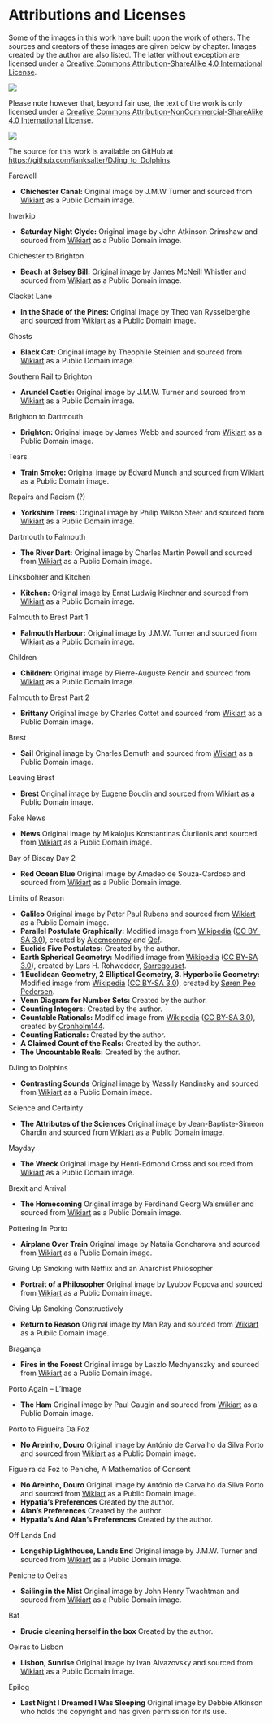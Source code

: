 
# Attributions and Licenses #

Some of the images in this work have built upon the work of others. The sources and creators of these images are given below by chapter. Images created by the author are also listed. The latter without exception are licensed under a [Creative Commons Attribution-ShareAlike 4.0 International License](http://creativecommons.org/licenses/by-sa/4.0/).

![](https://i.creativecommons.org/l/by-sa/4.0/88x31.png)

Please note however that, beyond fair use, the text of the work is only licensed under a [Creative Commons Attribution-NonCommercial-ShareAlike 4.0 International License](http://creativecommons.org/licenses/by-nc-sa/4.0/).

![](https://i.creativecommons.org/l/by-nc-sa/4.0/88x31.png)

The source for this work is available on GitHub at [https://github.com/ianksalter/DJing_to_Dolphins](https://github.com/ianksalter/djing-to-dolphins).

Farewell

* **Chichester Canal:** Original image by J.M.W Turner and sourced from [Wikiart](https://www.wikiart.org/) as a Public Domain image. 

Inverkip

* **Saturday Night Clyde:** Original image by John Atkinson Grimshaw and sourced from [Wikiart](https://www.wikiart.org/) as a Public Domain image. 

Chichester to Brighton

* **Beach at Selsey Bill:** Original image by James McNeill Whistler and sourced from [Wikiart](https://www.wikiart.org/) as a Public Domain image.

Clacket Lane

* **In the Shade of the Pines:** Original image by Theo van Rysselberghe and sourced from [Wikiart](https://www.wikiart.org/) as a Public Domain image.

Ghosts

* **Black Cat:** Original image by Theophile Steinlen and sourced from [Wikiart](https://www.wikiart.org/) as a Public Domain image.

Southern Rail to Brighton

* **Arundel Castle:** Original image by J.M.W. Turner and sourced from [Wikiart](https://www.wikiart.org/) as a Public Domain image.

Brighton to Dartmouth

* **Brighton:** Original image by James Webb and sourced from [Wikiart](https://www.wikiart.org/) as a Public Domain image.

Tears

* **Train Smoke:** Original image by Edvard Munch and sourced from [Wikiart](https://www.wikiart.org/) as a Public Domain image.

Repairs and Racism (?)

* **Yorkshire Trees:** Original image by Philip Wilson Steer and sourced from [Wikiart](https://www.wikiart.org/) as a Public Domain image.

Dartmouth to Falmouth

* **The River Dart:** Original image by Charles Martin Powell and sourced from [Wikiart](https://www.wikiart.org/) as a Public Domain image.

Linksbohrer and Kitchen

* **Kitchen:** Original image by Ernst Ludwig Kirchner  and sourced from [Wikiart](https://www.wikiart.org/) as a Public Domain image.

Falmouth to Brest Part 1

* **Falmouth Harbour:** Original image by J.M.W. Turner and sourced from [Wikiart](https://www.wikiart.org/) as a Public Domain image.

Children

* **Children:** Original image by Pierre-Auguste Renoir and sourced from [Wikiart](https://www.wikiart.org/) as a Public Domain image.

Falmouth to Brest Part 2

* **Brittany** Original image by Charles Cottet and sourced from [Wikiart](https://www.wikiart.org/) as a Public Domain image.

Brest

* **Sail** Original image by Charles Demuth and sourced from [Wikiart](https://www.wikiart.org/) as a Public Domain image.

Leaving Brest

* **Brest** Original image by Eugene Boudin and sourced from [Wikiart](https://www.wikiart.org/) as a Public Domain image.

Fake News

* **News** Original image by Mikalojus Konstantinas Čiurlionis and sourced from [Wikiart](https://www.wikiart.org/) as a Public Domain image.

Bay of Biscay Day 2

* **Red Ocean Blue** Original image by Amadeo de Souza-Cardoso and sourced from [Wikiart](https://www.wikiart.org/) as a Public Domain image.

Limits of Reason

* **Galileo** Original image by Peter Paul Rubens and sourced from [Wikiart](https://www.wikiart.org/) as a Public Domain image.
* **Parallel Postulate Graphically:**  Modified image from [Wikipedia](https://en.wikipedia.org/wiki/Parallel_postulate#/media/File:Parallel_Postulate.svg) ([CC BY-SA 3.0](https://creativecommons.org/licenses/by-sa/3.0/)), 
  created by [Alecmconroy](https://en.wikipedia.org/wiki/User:Alecmconroy) and [Qef](https://en.wikipedia.org/wiki/User:Qef). 
* **Euclids Five Postulates:**  Created by the author.
* **Earth Spherical Geometry:**  Modified image from [Wikipedia](https://en.wikipedia.org/wiki/Non-Euclidean_geometry#/media/File:Triangles_(spherical_geometry).jpg) ([CC BY-SA 3.0](https://creativecommons.org/licenses/by-sa/3.0/)), 
  created by Lars H. Rohwedder, [Sarregouset](https://commons.wikimedia.org/wiki/User:Sarregouset).
* **1 Euclidean Geometry, 2 Elliptical Geometry, 3. Hyperbolic Geometry:**  Modified image from [Wikipedia](https://en.wikipedia.org/wiki/Parallel_postulate#/media/File:Euclidian_and_non_euclidian_geometry.png) ([CC BY-SA 3.0](https://creativecommons.org/licenses/by-sa/3.0/)), created by [Søren Peo Pedersen](http://da.wikipedia.org/wiki/Bruger:Peo).
* **Venn Diagram for Number Sets:**  Created by the author.
* **Counting Integers:**  Created by the author.
* **Countable Rationals:**  Modified image from [Wikipedia](https://en.wikipedia.org/wiki/Parallel_postulate#/media/File:Euclidian_and_non_euclidian_geometry.png) ([CC BY-SA 3.0](https://en.wikipedia.org/wiki/Rational_number#/media/File:Diagonal_argument.svg)), created by [Cronholm144](https://commons.wikimedia.org/wiki/User:Cronholm144).
* **Counting Rationals:**  Created by the author.
* **A Claimed Count of the Reals:**  Created by the author.
* **The Uncountable Reals:**  Created by the author.

DJing to Dolphins

* **Contrasting Sounds** Original image by Wassily Kandinsky and sourced from [Wikiart](https://www.wikiart.org/) as a Public Domain image.

Science and Certainty

* **The Attributes of the Sciences** Original image by Jean-Baptiste-Simeon Chardin and sourced from [Wikiart](https://www.wikiart.org/) as a Public Domain image.

Mayday

* **The Wreck** Original image by Henri-Edmond Cross and sourced from [Wikiart](https://www.wikiart.org/) as a Public Domain image.

Brexit and Arrival

* **The Homecoming** Original image by Ferdinand Georg Walsmüller and sourced from [Wikiart](https://www.wikiart.org/) as a Public Domain image.

Pottering In Porto

* **Airplane Over Train** Original image by Natalia Goncharova and sourced from [Wikiart](https://www.wikiart.org/) as a Public Domain image.

Giving Up Smoking with Netflix and an Anarchist Philosopher

* **Portrait of a Philosopher** Original image by Lyubov Popova and sourced from [Wikiart](https://www.wikiart.org/) as a Public Domain image.

Giving Up Smoking Constructively

* **Return to Reason** Original image by Man Ray and sourced from [Wikiart](https://www.wikiart.org/) as a Public Domain image.

Bragança

* **Fires in the Forest** Original image by Laszlo Mednyanszky and sourced from [Wikiart](https://www.wikiart.org/) as a Public Domain image.

Porto Again – L’Image 

* **The Ham** Original image by Paul Gaugin and sourced from [Wikiart](https://www.wikiart.org/) as a Public Domain image.

Porto to Figueira Da Foz 

* **No Areinho, Douro** Original image by António de Carvalho da Silva Porto and sourced from [Wikiart](https://www.wikiart.org/) as a Public Domain image.

Figueira da Foz to Peniche, A Mathematics of Consent 

* **No Areinho, Douro** Original image by António de Carvalho da Silva Porto and sourced from [Wikiart](https://www.wikiart.org/) as a Public Domain image.
* **Hypatia's Preferences**  Created by the author.
* **Alan's Preferences**  Created by the author.
* **Hypatia's And Alan's Preferences**  Created by the author.

Off Lands End 

* **Longship Lighthouse, Lands End** Original image by J.M.W. Turner and sourced from [Wikiart](https://www.wikiart.org/) as a Public Domain image.

Peniche to Oeiras 

* **Sailing in the Mist** Original image by John Henry Twachtman and sourced from [Wikiart](https://www.wikiart.org/) as a Public Domain image.

Bat 

* **Brucie cleaning herself in the box**  Created by the author.

Oeiras to Lisbon

* **Lisbon, Sunrise** Original image by Ivan Aivazovsky and sourced from [Wikiart](https://www.wikiart.org/) as a Public Domain image.

Epilog

* **Last Night I Dreamed I Was Sleeping** Original image by Debbie Atkinson who holds the copyright and has given permission for its use.
